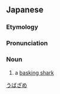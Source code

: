 ==Japanese==
{{wikipedia|lang=ja|ウバザメ}}
{{ja-kanjitab|うば|さめ|r=y|k2=ざめ|yomi=k}}

===Etymology===
{{compound|lang=ja|姥|鮫|tr1=uba|t1=[[old woman]]|tr2=same|t2=[[shark]]|sort=うばざめ}}

===Pronunciation===
{{ja-pron|acc=h|acc2=2|うばざめ|y=k}}

===Noun===
{{ja-noun|うばざめ|ウバザメ}}

# a [[basking shark]]

[[Category:ja:Sharks|うばざめ]]